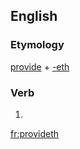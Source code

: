 ==English==

===Etymology===
[[provide]] + [[-eth]]

===Verb===
{{en-verb form}}

# {{en-archaic third-person singular of|provide}}

[[fr:provideth]]